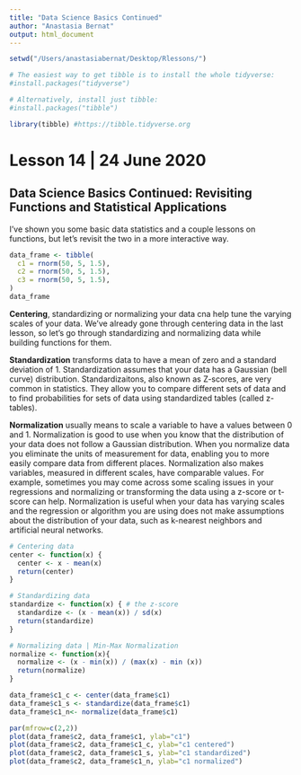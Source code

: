 ```yaml
---
title: "Data Science Basics Continued"
author: "Anastasia Bernat"
output: html_document
---
```


```r
setwd("/Users/anastasiabernat/Desktop/Rlessons/")

# The easiest way to get tibble is to install the whole tidyverse:
#install.packages("tidyverse")

# Alternatively, install just tibble:
#install.packages("tibble")

library(tibble) #https://tibble.tidyverse.org
```

# Lesson 14 | 24 June 2020 

## Data Science Basics Continued: Revisiting Functions and Statistical Applications

I've shown you some basic data statistics and a couple lessons on functions, but let's revisit the two in a more interactive way.

```r
data_frame <- tibble(  
  c1 = rnorm(50, 5, 1.5), 
  c2 = rnorm(50, 5, 1.5),    
  c3 = rnorm(50, 5, 1.5),    
)
data_frame
```

**Centering**, standardizing or normalizing your data cna help tune the varying scales of your data. We've already gone through centering data in the last lesson, so let's go through standardizing and normalizing data while building functions for them.

**Standardization** transforms data to have a mean of zero and a standard deviation of 1. Standardization assumes that your data has a Gaussian (bell curve) distribution. Standardizaitons, also known as Z-scores, are very common in statistics. They allow you to compare different sets of data and to find probabilities for sets of data using standardized tables (called z-tables). 

**Normalization** usually means to scale a variable to have a values between 0 and 1. Normalization is good to use when you know that the distribution of your data does not follow a Gaussian distribution. When you normalize data you eliminate the units of measurement for data, enabling you to more easily compare data from different places. Normalization also makes variables, measured in different scales, have comparable values. For example, sometimes you may come across some scaling issues in your regressions and normalizing or transforming the data using a z-score or t-score can help. Normalization is useful when your data has varying scales and the regression or algorithm you are using does not make assumptions about the distribution of your data, such as k-nearest neighbors and artificial neural networks. 

```r
# Centering data
center <- function(x) {
  center <- x - mean(x)
  return(center)
}

# Standardizing data
standardize <- function(x) { # the z-score
  standardize <- (x - mean(x)) / sd(x)
  return(standardize)
}

# Normalizing data | Min-Max Normalization 
normalize <- function(x){
  normalize <- (x - min(x)) / (max(x) - min (x))
  return(normalize)
}

data_frame$c1_c <- center(data_frame$c1)
data_frame$c1_s <- standardize(data_frame$c1)
data_frame$c1_n<- normalize(data_frame$c1)
```

```r
par(mfrow=c(2,2))
plot(data_frame$c2, data_frame$c1, ylab="c1") 
plot(data_frame$c2, data_frame$c1_c, ylab="c1 centered") 
plot(data_frame$c2, data_frame$c1_s, ylab="c1 standardized") 
plot(data_frame$c2, data_frame$c1_n, ylab="c1 normalized") 
```
